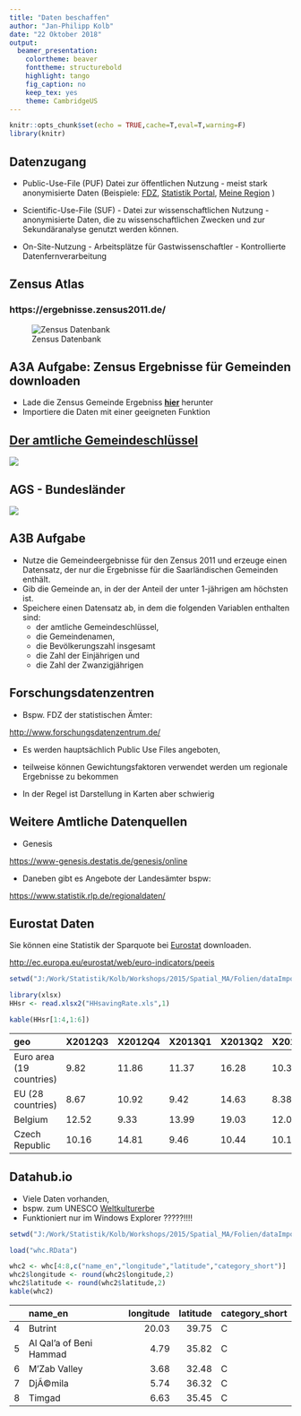 ```yaml
---
title: "Daten beschaffen"
author: "Jan-Philipp Kolb"
date: "22 Oktober 2018"
output:
  beamer_presentation:
    colortheme: beaver
    fonttheme: structurebold
    highlight: tango
    fig_caption: no
    keep_tex: yes
    theme: CambridgeUS
---
```



```r
knitr::opts_chunk$set(echo = TRUE,cache=T,eval=T,warning=F)
library(knitr)
```

## Datenzugang

- Public-Use-File (PUF) Datei zur öffentlichen Nutzung - meist stark anonymisierte Daten
(Beispiele: [FDZ](www.forschungsdatenzentrum.de), [Statistik Portal](www.statistik-portal.de), [Meine Region](www.infothek.statistik.rlp.de/lis/MeineRegion/index.asp) )

- Scientific-Use-File (SUF) - Datei zur wissenschaftlichen Nutzung - anonymisierte Daten, die zu wissenschaftlichen Zwecken und zur Sekundäranalyse genutzt werden können. 
 
- On-Site-Nutzung - Arbeitsplätze für Gastwissenschaftler - Kontrollierte Datenfernverarbeitung


## Zensus Atlas

### https://ergebnisse.zensus2011.de/

![Zensus Datenbank](figure/Zensusdtb.PNG)


## A3A Aufgabe: Zensus Ergebnisse für Gemeinden downloaden

- Lade die Zensus Gemeinde Ergebniss [**hier**](https://www.zensus2011.de/SharedDocs/Aktuelles/Ergebnisse/DemografischeGrunddaten.html) herunter
- Importiere die Daten mit einer geeigneten Funktion

## [Der amtliche Gemeindeschlüssel](https://de.wikipedia.org/wiki/Amtlicher_Gemeindeschl%C3%BCssel)


![](figure/ags_beispiele.PNG)

## AGS - Bundesländer

![](figure/AGS_BLA.PNG)


## A3B Aufgabe 

- Nutze die Gemeindeergebnisse für den Zensus 2011 und erzeuge einen Datensatz, der nur die Ergebnisse für die Saarländischen Gemeinden enthält.
- Gib die Gemeinde an, in der der Anteil der unter 1-jährigen am höchsten ist. 
- Speichere einen Datensatz ab, in dem die folgenden Variablen enthalten sind:
    - der amtliche Gemeindeschlüssel, 
    - die Gemeindenamen,  
    - die Bevölkerungszahl insgesamt 
    - die Zahl der Einjährigen und 
    - die Zahl der Zwanzigjährigen 



## Forschungsdatenzentren

- Bspw. FDZ der statistischen Ämter:

<http://www.forschungsdatenzentrum.de/>

- Es werden hauptsächlich Public Use Files angeboten, 

- teilweise können Gewichtungsfaktoren verwendet werden um regionale Ergebnisse zu bekommen

- In der Regel ist Darstellung in Karten aber schwierig

## Weitere Amtliche Datenquellen

- Genesis

<https://www-genesis.destatis.de/genesis/online>

- Daneben gibt es Angebote der Landesämter bspw:

<https://www.statistik.rlp.de/regionaldaten/>

## Eurostat Daten

Sie können eine Statistik der Sparquote bei [Eurostat](http://ec.europa.eu/eurostat/web/euro-indicators/peeis) downloaden.

<http://ec.europa.eu/eurostat/web/euro-indicators/peeis>

```r
setwd("J:/Work/Statistik/Kolb/Workshops/2015/Spatial_MA/Folien/dataImport/data/")
```

```r
library(xlsx)
HHsr <- read.xlsx2("HHsavingRate.xls",1)
```

```r
kable(HHsr[1:4,1:6])
```

|geo                      |X2012Q3 |X2012Q4 |X2013Q1 |X2013Q2 |X2013Q3 |
|:------------------------|:-------|:-------|:-------|:-------|:-------|
|Euro area (19 countries) |9.82    |11.86   |11.37   |16.28   |10.34   |
|EU (28 countries)        |8.67    |10.92   |9.42    |14.63   |8.38    |
|Belgium                  |12.52   |9.33    |13.99   |19.03   |12.07   |
|Czech Republic           |10.16   |14.81   |9.46    |10.44   |10.12   |


<!--
- Laden Sie die Daten für den Inflationsindikator von Eurostat herunter.

<http://ec.europa.eu/eurostat/web/euro-indicators/peeis>
-->

## Datahub.io

- Viele Daten vorhanden, 
- bspw. zum UNESCO [Weltkulturerbe](http://datahub.io/dataset/unesco-world-heritage-sites/resource/d4116195-44d8-4bc1-9f91-9b570870dc19)
- Funktioniert nur im Windows Explorer ?????!!!!


```r
setwd("J:/Work/Statistik/Kolb/Workshops/2015/Spatial_MA/Folien/dataImport/data")
```


```r
load("whc.RData")
```

```r
whc2 <- whc[4:8,c("name_en","longitude","latitude","category_short")]
whc2$longitude <- round(whc2$longitude,2)
whc2$latitude <- round(whc2$latitude,2)
kable(whc2)
```

|   |name_en                 | longitude| latitude|category_short |
|:--|:-----------------------|---------:|--------:|:--------------|
|4  |Butrint                 |     20.03|    39.75|C              |
|5  |Al Qal'a of Beni Hammad |      4.79|    35.82|C              |
|6  |M'Zab Valley            |      3.68|    32.48|C              |
|7  |DjÃ©mila                |      5.74|    36.32|C              |
|8  |Timgad                  |      6.63|    35.45|C              |
